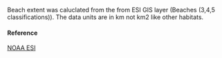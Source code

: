 Beach extent was caluclated from the from ESI GIS layer (Beaches (3,4,5 classifications)). The data units are in km not km2 like other habitats.

#### Reference

[NOAA ESI](https://response.restoration.noaa.gov/maps-and-spatial-data/download-esi-maps-and-gis-data.html)